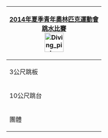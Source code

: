 {| class="infobox" style="padding:0.3em; margin-left:15px; margin-bottom:15px; border:1px solid #B8C7D9; background:#f5faff; text-align:left; font-size:90%; line-height:1.5em"
|- style="background:#cedff2; text-align:center;"
!colspan="6"|[[2014年夏季青年奧林匹克運動會]]<br/>[[2014年夏季青年奧林匹克運動會跳水比賽|跳水比賽]]<br/>[[Image:Diving pictogram.svg|50px]]
|-
|3公尺跳板
|&nbsp;
|[[2014年夏季青年奧林匹克運動會跳水男子3公尺跳板比賽|男子]]
|&nbsp;
|[[2014年夏季青年奧林匹克運動會跳水女子3公尺跳板比賽|女子]]
|-
|10公尺跳台
|&nbsp;
|[[2014年夏季青年奧林匹克運動會跳水男子10公尺跳台比賽|男子]]
|&nbsp;
|[[2014年夏季青年奧林匹克運動會跳水女子10公尺跳台比賽|女子]]
|-
|團體
|&nbsp;
|
|[[2014年夏季青年奧林匹克運動會跳水混合團體比賽|混合]]
|
|
|}<noinclude>
[[Category:2014年夏季青年奧林匹克運動會比賽項目導航模板|{{PAGENAME}}]]
</noinclude>